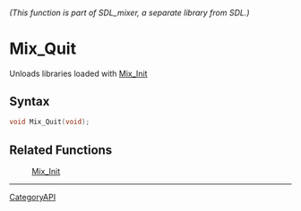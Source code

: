 ====== (This function is part of SDL_mixer, a separate library from SDL.) ======
= Mix_Quit =

Unloads libraries loaded with [[Mix_Init]] 

== Syntax ==

<syntaxhighlight lang='c'>
void Mix_Quit(void);
</syntaxhighlight>

== Related Functions ==

:[[Mix_Init]]

----
[[CategoryAPI]]


